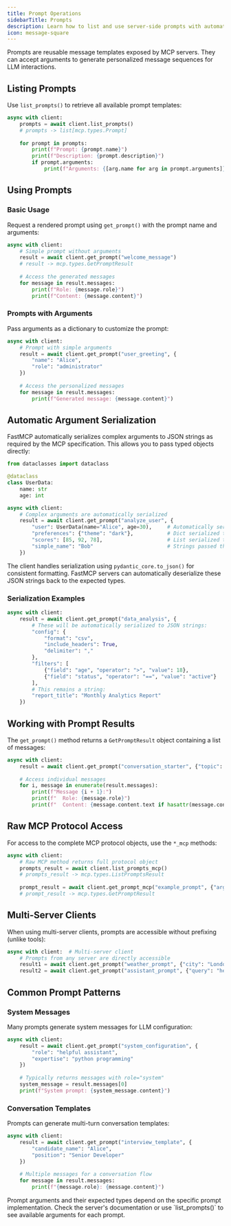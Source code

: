 ```yaml
---
title: Prompt Operations
sidebarTitle: Prompts
description: Learn how to list and use server-side prompts with automatic argument serialization.
icon: message-square
---
```



<VersionBadge version="2.0.0" />

Prompts are reusable message templates exposed by MCP servers. They can accept arguments to generate personalized message sequences for LLM interactions.

## Listing Prompts

Use `list_prompts()` to retrieve all available prompt templates:

```python
async with client:
    prompts = await client.list_prompts()
    # prompts -> list[mcp.types.Prompt]
    
    for prompt in prompts:
        print(f"Prompt: {prompt.name}")
        print(f"Description: {prompt.description}")
        if prompt.arguments:
            print(f"Arguments: {[arg.name for arg in prompt.arguments]}")
```

## Using Prompts

### Basic Usage

Request a rendered prompt using `get_prompt()` with the prompt name and arguments:

```python
async with client:
    # Simple prompt without arguments
    result = await client.get_prompt("welcome_message")
    # result -> mcp.types.GetPromptResult
    
    # Access the generated messages
    for message in result.messages:
        print(f"Role: {message.role}")
        print(f"Content: {message.content}")
```

### Prompts with Arguments

Pass arguments as a dictionary to customize the prompt:

```python
async with client:
    # Prompt with simple arguments
    result = await client.get_prompt("user_greeting", {
        "name": "Alice",
        "role": "administrator"
    })
    
    # Access the personalized messages
    for message in result.messages:
        print(f"Generated message: {message.content}")
```

## Automatic Argument Serialization

<VersionBadge version="2.9.0" />

FastMCP automatically serializes complex arguments to JSON strings as required by the MCP specification. This allows you to pass typed objects directly:

```python
from dataclasses import dataclass

@dataclass
class UserData:
    name: str
    age: int

async with client:
    # Complex arguments are automatically serialized
    result = await client.get_prompt("analyze_user", {
        "user": UserData(name="Alice", age=30),     # Automatically serialized to JSON
        "preferences": {"theme": "dark"},           # Dict serialized to JSON string
        "scores": [85, 92, 78],                     # List serialized to JSON string
        "simple_name": "Bob"                        # Strings passed through unchanged
    })
```

The client handles serialization using `pydantic_core.to_json()` for consistent formatting. FastMCP servers can automatically deserialize these JSON strings back to the expected types.

### Serialization Examples

```python
async with client:
    result = await client.get_prompt("data_analysis", {
        # These will be automatically serialized to JSON strings:
        "config": {
            "format": "csv",
            "include_headers": True,
            "delimiter": ","
        },
        "filters": [
            {"field": "age", "operator": ">", "value": 18},
            {"field": "status", "operator": "==", "value": "active"}
        ],
        # This remains a string:
        "report_title": "Monthly Analytics Report"
    })
```

## Working with Prompt Results

The `get_prompt()` method returns a `GetPromptResult` object containing a list of messages:

```python
async with client:
    result = await client.get_prompt("conversation_starter", {"topic": "climate"})
    
    # Access individual messages
    for i, message in enumerate(result.messages):
        print(f"Message {i + 1}:")
        print(f"  Role: {message.role}")
        print(f"  Content: {message.content.text if hasattr(message.content, 'text') else message.content}")
```

## Raw MCP Protocol Access

For access to the complete MCP protocol objects, use the `*_mcp` methods:

```python
async with client:
    # Raw MCP method returns full protocol object
    prompts_result = await client.list_prompts_mcp()
    # prompts_result -> mcp.types.ListPromptsResult
    
    prompt_result = await client.get_prompt_mcp("example_prompt", {"arg": "value"})
    # prompt_result -> mcp.types.GetPromptResult
```

## Multi-Server Clients

When using multi-server clients, prompts are accessible without prefixing (unlike tools):

```python
async with client:  # Multi-server client
    # Prompts from any server are directly accessible
    result1 = await client.get_prompt("weather_prompt", {"city": "London"})
    result2 = await client.get_prompt("assistant_prompt", {"query": "help"})
```

## Common Prompt Patterns

### System Messages

Many prompts generate system messages for LLM configuration:

```python
async with client:
    result = await client.get_prompt("system_configuration", {
        "role": "helpful assistant",
        "expertise": "python programming"
    })
    
    # Typically returns messages with role="system"
    system_message = result.messages[0]
    print(f"System prompt: {system_message.content}")
```

### Conversation Templates

Prompts can generate multi-turn conversation templates:

```python
async with client:
    result = await client.get_prompt("interview_template", {
        "candidate_name": "Alice",
        "position": "Senior Developer"
    })
    
    # Multiple messages for a conversation flow
    for message in result.messages:
        print(f"{message.role}: {message.content}")
```

<Tip>
Prompt arguments and their expected types depend on the specific prompt implementation. Check the server's documentation or use `list_prompts()` to see available arguments for each prompt.
</Tip>